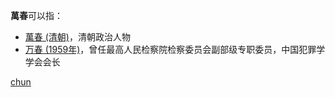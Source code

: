 '''萬春'''可以指：
* [[萬春_(清朝)|萬春 (清朝)]]，清朝政治人物
* [[万春_(1959年)|万春 (1959年)]]，曾任最高人民检察院检察委员会副部级专职委员，中国犯罪学学会会长

{{disambig}}

[[Category:二字万姓人名消歧义|chun]]